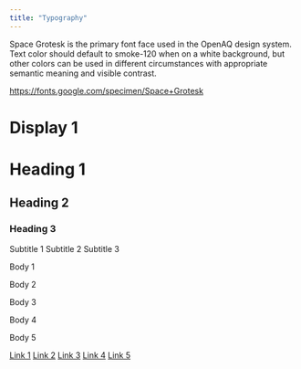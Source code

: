 ```yaml
---
title: "Typography"
---
```


Space Grotesk is the primary font face used in the
OpenAQ design system. Text color should default to smoke-120 when on a white background, but other colors can be used in different circumstances with appropriate semantic meaning and visible contrast.

<p>
    <a
    href="https://fonts.google.com/specimen/Space+Grotesk"
    class="type-link-1">https://fonts.google.com/specimen/Space+Grotesk</a>
</p>
<div>
<h1 class="type-display-1">Display 1</h1>
<h1 class="type-heading-1">Heading 1</h1>
<h2 class="type-heading-2">Heading 2</h2>
<h3 class="type-heading-3">Heading 3</h3>

<span class="type-subtitle-1">Subtitle 1</span>
<span class="type-subtitle-2">Subtitle 2</span>
<span class="type-subtitle-3">Subtitle 3</span>

<p class="type-body-1">Body 1</p>
<p class="type-body-2">Body 2</p>
<p class="type-body-3">Body 3</p>
<p class="type-body-4">Body 4</p>
<p class="type-body-5">Body 5</p>

<a href="#" class="type-link-1">Link 1</a>
<a href="#" class="type-link-2">Link 2</a>
<a href="#" class="type-link-3">Link 3</a>
<a href="#" class="type-link-4">Link 4</a>
<a href="#" class="type-link-5">Link 5</a>
</div>
